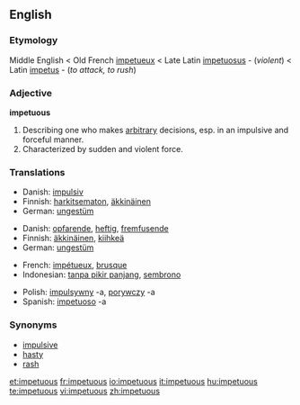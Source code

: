 ==English==

===Etymology===
Middle English < Old French [[impetueux]] < Late Latin [[impetuosus]] - (''violent'') < Latin [[impetus]] - (''to attack, to rush'') 

===Adjective===
'''impetuous'''

# Describing one who makes [[arbitrary]] decisions, esp. in an impulsive and forceful manner.
# Characterized by sudden and violent force.

===Translations===
{{trans-top|describing one who makes arbitrary decisions}}
*Danish: [[impulsiv]]
*Finnish: [[harkitsematon]], [[äkkinäinen]]
*German: [[ungestüm]]
{{trans-mid}}
{{trans-bottom}}

{{trans-top|characterized by sudden and violent force}}
*Danish: [[opfarende]], [[heftig]], [[fremfusende]]
*Finnish: [[äkkinäinen]], [[kiihkeä]]
*German: [[ungestüm]]
{{trans-mid}}
{{trans-bottom}}

{{checktrans-top}}
*French: [[impétueux]], [[brusque]]
*Indonesian: [[tanpa pikir panjang]], [[sembrono]]
{{checktrans-mid}}
*Polish: [[impulsywny]] -a, [[porywczy]] -a
*Spanish: [[impetuoso]] -a
{{checktrans-bottom}}

===Synonyms===
*[[impulsive]]
*[[hasty]]
*[[rash]]

[[et:impetuous]]
[[fr:impetuous]]
[[io:impetuous]]
[[it:impetuous]]
[[hu:impetuous]]
[[te:impetuous]]
[[vi:impetuous]]
[[zh:impetuous]]